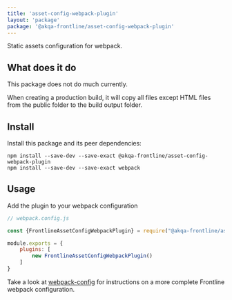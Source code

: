 ```yaml
---
title: 'asset-config-webpack-plugin'
layout: 'package'
package: '@akqa-frontline/asset-config-webpack-plugin'
---
```


Static assets configuration for webpack.

## What does it do
This package does not do much currently.

When creating a production build, it will copy all files except HTML files from the public folder to the build output folder.

## Install
Install this package and its peer dependencies:

```
npm install --save-dev --save-exact @akqa-frontline/asset-config-webpack-plugin
npm install --save-dev --save-exact webpack
```

## Usage
Add the plugin to your webpack configuration

```javascript
// webpack.config.js

const {FrontlineAssetConfigWebpackPlugin} = require("@akqa-frontline/asset-config-webpack-plugin")

module.exports = {
    plugins: [
        new FrontlineAssetConfigWebpackPlugin()
    ]
}
```

Take a look at [webpack-config](/getting-started/configuration/webpack-config) for instructions on a more complete Frontline webpack configuration.
